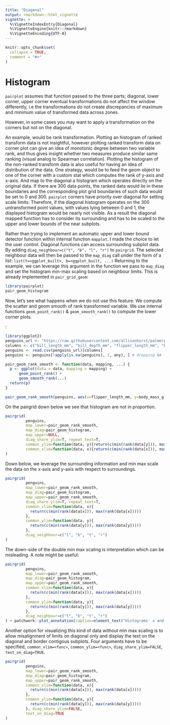 ```yaml
---
title: "Diagonal"
output: rmarkdown::html_vignette
vignette: >
  %\VignetteIndexEntry{Diagonal}
  %\VignetteEngine{knitr::rmarkdown}
  %\VignetteEncoding{UTF-8}
---
```


```r
knitr::opts_chunk$set(
  collapse = TRUE,
  comment = "#>"
)
```

# Histogram

`pairplot` assumes that function passed to the three parts; diagonal, lower corner, upper corner eventual
transformations do not affect the window differently, i.e the transformations do not create
discrepancies of maximum and minimum value of transformed data across zones.

However, in some cases you may want to apply a transformation on the corners but not on the diagonal.

An example, would be rank transformation. Plotting an histogram of ranked transform data 
is not insightful,
however plotting ranked transform data on corner plot can give an idea of monotonic degree 
between two variable rank, and thus gives insight whether two measures
produce similar same ranking (visual analog to Spearman correlation).
Plotting the histogram of the non-ranked transform data is also
useful for having an idea of distribution of the data.
One strategy, would be to feed the geom object to one of the corner with a custom stat
which computes the rank of y-axis and x-axis. And map to the diagonal a histogram which
operates directly on the original data.
If there are 300 data points, the ranked data would lie in these boundaries 
and the corresponding plot grid boundaries of such data 
would be set to 0 and 300. 
`pairplot` corners have priority over diagonal for setting scale limits. 
Therefore, if the diagonal histogram operates on the 300 untransformed point values, with values lying between 
0 and 1, the displayed histogram would be nearly not visible.
As a result the diagonal mapped function has to consider its surrounding
and has to be scaled to the upper and lower bounds of the near subplots.

Rather than trying to implement an automatic upper and lower bound detector
function within internal function `mapplot`. I made the choice to let the user control.
Diagonal functions can access surrounding subplot data. By adding `diag_neighbour=c("t", "b", "l", "r")`
to `pairgrid`. 
The selected neighbour data will then be passed to the `map_diag` call under the form
of a list: `list(t=<ggplot_built>, b=<ggplot_built, ...)`
Returning to the example, we can leverage this argument in the function we pass to `map_diag` and set
the histogram min-max scaling based on neighbour limits.
This is already implemented in `pair_grid_geom`:

```r
library(pairplot)
pair_geom_histogram
```

Now, let's see what happens when we do not use this feature. We compute the scatter and geom smooth of rank transformed variable.
We use internal functions `geom_point_rank()` & `geom_smooth_rank()` to compute the lower corner plots.

:

```r
library(ggplot2)
penguins_url <- "https://raw.githubusercontent.com/allisonhorst/palmerpenguins/main/inst/extdata/penguins.csv"
columns <- c("bill_length_mm", "bill_depth_mm", "flipper_length_mm", "body_mass_g")
penguins <- read.csv(penguins_url)[columns]
penguins <- penguins[!apply(is.na(penguins), 1, any), ] # dropping NA

pair_geom_rank_smooth <- function(data, mapping, ...) {
  p <- ggplot(data = data, mapping = mapping) + 
      geom_point_rank() + 
      geom_smooth_rank(...)
  return(p)
}

pair_geom_rank_smooth(penguins, aes(x=flipper_length_mm, y=body_mass_g))
```

On the pairgrid down below we see that histogram are not in proportion.

```r
pairgrid(
         penguins,
         map_lower=pair_geom_rank_smooth,
         map_diag=pair_geom_histogram,
         map_upper=NULL,
         diag_share_ylim=T, repeat_text=T,
         common_ylim=function(data, y){return(c(min(rank(data[y])), max(rank(data[y]))))},
         common_xlim=function(data, x){return(c(min(rank(data[x])), max(rank(data[x]))))}
)
```

Down below, we leverage the surrounding information and min
max scale the data on the x-axis and y-axis with 
respect to surroundings.

```r

pairgrid(
         penguins,
         map_lower=pair_geom_rank_smooth,
         map_diag=pair_geom_histogram,
         map_upper=pair_geom_rank_smooth,
         diag_share_ylim=T, repeat_text=T,
         common_xlim=function(data, x){
           return(c(min(rank(data[x])), max(rank(data[x]))))
         },
         common_ylim=function(data, y){
           return(c(min(rank(data[y])), max(rank(data[y]))))
         },
         diag_neighbour=c("l", "b", "t", "r")
)
```

The down-side of the double min max scaling is interpretation which can be
misleading. A note might be useful:

```r
pairgrid(
         penguins,
         map_lower=pair_geom_rank_smooth,
         map_diag=pair_geom_histogram,
         map_upper=pair_geom_rank_smooth,
         common_xlim=function(data, x){
           return(c(min(rank(data[x])), max(rank(data[x]))))
         },
         common_ylim=function(data, y){
           return(c(min(rank(data[y])), max(rank(data[y]))))
         },
         diag_neighbour=c("l", "b", "t", "r")
) + patchwork::plot_annotation(caption=element_text("Histograms' x and y axis were rescaled with respect to the surrounding plots' y and x limits"))
```

Another option for visualizing this kind of data without
min max scaling is to allow misalignment of limits on diagonal only
and display the text on the diagonal and border contigous subplots.
Four arguments have to be specified, `common_xlim=<func>`, `common_ylim=<func>`,
`diag_share_ylim=FALSE`, `text_on_diag=TRUE`.

```r
pairgrid(
         penguins,
         map_lower=pair_geom_rank_smooth,
         map_diag=pair_geom_histogram,
         map_upper=pair_geom_rank_smooth,
         common_xlim=function(data, x){
           return(c(min(rank(data[x])), max(rank(data[x]))))
         },
         common_ylim=function(data, y){
           return(c(min(rank(data[y])), max(rank(data[y]))))
         }, diag_share_ylim=FALSE, 
         text_on_diag=TRUE
)
```
